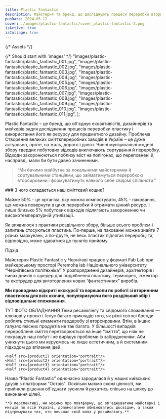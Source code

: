 ```yaml
---
title: Plastic Fantastic
description: Майстерня та бренд, що досліджують процеси переробки вторинного пластику і популяризують його використання як ресурсу для предметного дизайну.
pubDate: 2024-05-12
cover: ./images/plastic-fantastic/cover_plastic-fantastic-2.png
isActive: true
isCollage: true
---
```



{/* Assets */}

{/* Should start with 'images' */}
"images/plastic-fantastic/plastic_fantastic_001.jpg",
"images/plastic-fantastic/plastic_fantastic_002.jpg",
"images/plastic-fantastic/plastic_fantastic_003.jpg",
"images/plastic-fantastic/plastic_fantastic_004.jpg",
"images/plastic-fantastic/plastic_fantastic_005.jpg",
"images/plastic-fantastic/plastic_fantastic_006.jpg",
"images/plastic-fantastic/plastic_fantastic_007.jpg",
"images/plastic-fantastic/plastic_fantastic_008.jpg",
"images/plastic-fantastic/plastic_fantastic_009.jpg",
"images/plastic-fantastic/plastic_fantastic_010.jpg",
"images/plastic-fantastic/plastic_fantastic_011.jpg",
];

<Centered>
  <TextContent>
    Plastic Fantastic – це бренд, що об'єднує екоактивістів, дизайнерів та
    мейкерів задля дослідження процесів переробки пластику і використання його
    як ресурсу для предметного дизайну.
  </TextContent>
</Centered>

<Centered>
  <TextContent>
    <Badge>Проблема</Badge>
    Створення великих сміттєпереробних заводів в Україні – це дуже актуально, проте,
    на жаль, дорого і довго. Чинні муніципальні моделі збору твердих побутових відходів
    виключають сортування й переробку. Відходи захоронюються поблизу міст на полігонах,
    що переповнені й, насправді, мали би бути давно зачиненими.
  </TextContent>
</Centered>

<Centered>
  <Blockquote>
    <span>“</span>Ми бачимо майбутнє за локальними майстернями й сортувальними
    станціями, що займатимуться переробкою вторсировини і формуватимуть навколо
    себе свідомі спільноти.<span>”</span>
  </Blockquote>
</Centered>

<Centered>
  <TextContent>
### З чого складається наш сміттєвий кошик?

Майже 50% – це органіка, яку можна компостувати, 45% – паковання, що можна повернути в цикл переробки й отримати цінний ресурс. І лише близько 5% побутових відходів підлягають захороненню чи високотемпературній утилізації.

Як виявилося з практики роздільного збору, більше всього проблем і запитань стосуються пластика. По-перше, на пакованні можна знайти 7 різних маркувань, а по-друге, не весь пластик підлягає переробці та, відповідно, може здаватися до пунктів прийому.

  </TextContent>
</Centered>

<Centered>
  <PhotoGrid>
    <Full src={plasticTypes} orientation="square" />
  </PhotoGrid>
</Centered>

<Centered>
<TextContent>
  <Badge>Підхід</Badge>

Майстерня Plastic Fantastic у Чернігові працює у форматі Fab Lab при мейкерському просторі Peremoha lab Національного університету “Чернігівська політехніка”. У розпорядженні дизайнерів, архітекторів і винахідників є шредер для подрібнення пластику, термопрес, інжектор та екструдер для виготовлення нових “фантастичних” виробів.

**Ми проводимо відкриті екскурсії та воркшопи по роботі зі вторинним пластиком для всіх охочих, популяризуючи його роздільний збір і відповідальне споживання.**

</TextContent>

</Centered>

<Centered>
  <TextContent>ТУТ ФОТО ОБЛАДНАННЯ</TextContent>
</Centered>

<Centered>
  <TextContent>
    Теми ресайклінгу та свідомого споживання — ключові у проєкті. Існує багато
    прикладів того, як різні світові бренди роблять стильні елементи гардеробу
    зі вторсировини. Втім, в інших галузях якісних продуктів не так багато. У
    більшості випадків перероблене сміття перетворюється на інше “сміття”, що
    ніяк не покращує наш побут і не вирішує проблеми із забрудненням. Аби
    уникнути цього ми керуємось не лише естетичним, а й системним підходом до
    втілення ідей.
  </TextContent>
</Centered>

<Centered>
  <PhotoGrid>

    <Half src={product1} orientation="portrait"/>
    <Half src={product2} orientation="portrait"/>
    <Half src={product3} orientation="portrait"/>
    <Half src={product4} orientation="portrait"/>

  </PhotoGrid>
</Centered>

<Centered>
  <TextContent>
    Назва “Plastic Fantastic” одночасно зародилася й у наших київських друзів з платформи "Острів". Оскільки маємо схожі цінності, ми прийняли рішення об'єднати зусилля й рухатись спільно на шляху до виконання цілей.

    **В перспективі, ми мріємо про платформу, що об'єднуватиме майстерні і митців по всій Україні, допомогатиме обмінюватись досвідом, а також підтримувати тих, хто починає свій шлях у ресайклінгу.**

  </TextContent>
</Centered>

<Gallery imagePaths={workshopImages} />
